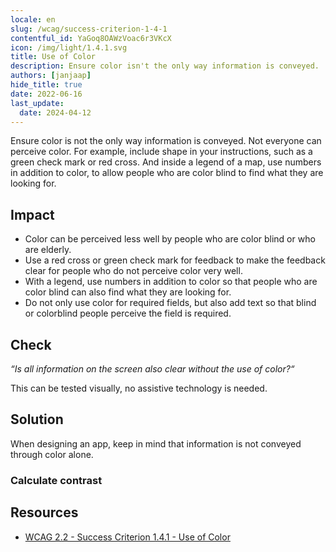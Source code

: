 ```yaml
---
locale: en
slug: /wcag/success-criterion-1-4-1
contentful_id: YaGoq8OAWzVoac6r3VKcX
icon: /img/light/1.4.1.svg
title: Use of Color
description: Ensure color isn't the only way information is conveyed.
authors: [janjaap]
hide_title: true
date: 2022-06-16
last_update:
  date: 2024-04-12
---
```


<Hero
  title="Use of Color"
  image="/img/light/1.4.1.svg"
  alt="WCAG 1.4.1 icon"
  prefix="Success Criterion 1.4.1"
  suffix="Level A"
/>

Ensure color is not the only way information is conveyed. Not everyone can perceive color. For example, include shape in your instructions, such as a green check mark or red cross. And inside a legend of a map, use numbers in addition to color, to allow people who are color blind to find what they are looking for.

## Impact

- Color can be perceived less well by people who are color blind or who are elderly.
- Use a red cross or green check mark for feedback to make the feedback clear for people who do not perceive color very well.
- With a legend, use numbers in addition to color so that people who are color blind can also find what they are looking for.
- Do not only use color for required fields, but also add text so that blind or colorblind people perceive the field is required.

## Check

*“Is all information on the screen also clear without the use of color?“*

This can be tested visually, no assistive technology is needed.

## Solution

When designing an app, keep in mind that information is not conveyed through color alone.

### Calculate contrast

<CodeSample id="screen-contrast" locale="en"/>

## Resources

- [WCAG 2.2 - Success Criterion 1.4.1 - Use of Color](https://www.w3.org/TR/WCAG22/#use-of-color)
